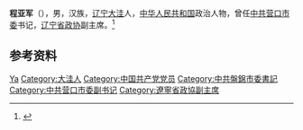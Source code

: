 '''程亚军'''（{{bd|1951年|12月|}}），男，汉族，[[辽宁|辽宁]][[大洼|大洼]]人，[[中华人民共和国|中华人民共和国]]政治人物，曾任[[中共营口市委|中共营口市委]]书记，[[辽宁省政协|辽宁省政协]]副主席。<ref>{{Cite web|title=程亚军|url=https://nxy.syau.edu.cn/info/1229/3070.htm|accessdate=2020-10-04|work=沈阳农业大学农学院}}</ref>

== 参考资料 ==
{{reflist}}

{{中国人物小作品}}

{{Authority control}}
{{DEFAULTSORT:Cheng程}}
[[Category:程姓|Ya]]
[[Category:大洼人|Category:大洼人]]
[[Category:中国共产党党员|Category:中国共产党党员]]
[[Category:中共盤錦市委書記|Category:中共盤錦市委書記]]
[[Category:中共营口市委副书记|Category:中共营口市委副书记]]
[[Category:遼寧省政協副主席|Category:遼寧省政協副主席]]